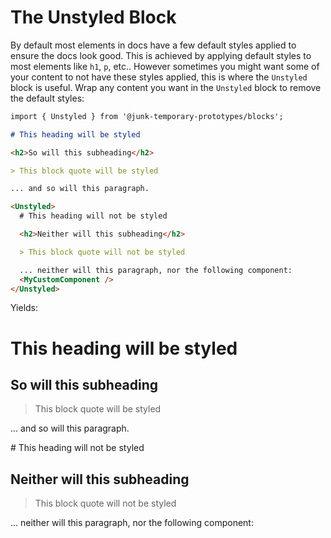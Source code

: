 
# The Unstyled Block

By default most elements in docs have a few default styles applied to ensure the docs look good. This is achieved by applying default styles to most elements like `h1`, `p`, etc..
However sometimes you might want some of your content to not have these styles applied, this is where the `Unstyled` block is useful. Wrap any content you want in the `Unstyled` block to remove the default styles:

```md
import { Unstyled } from '@junk-temporary-prototypes/blocks';

# This heading will be styled

<h2>So will this subheading</h2>

> This block quote will be styled

... and so will this paragraph.

<Unstyled>
  # This heading will not be styled

  <h2>Neither will this subheading</h2>

  > This block quote will not be styled

  ... neither will this paragraph, nor the following component:
  <MyCustomComponent />
</Unstyled>
```

Yields:

# This heading will be styled

<h2>So will this subheading</h2>

> This block quote will be styled

... and so will this paragraph.

<Unstyled>
  # This heading will not be styled

  <h2>Neither will this subheading</h2>

  > This block quote will not be styled

  ... neither will this paragraph, nor the following component:
</Unstyled>
